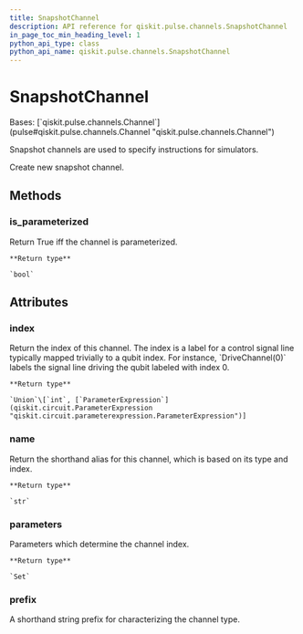 ```yaml
---
title: SnapshotChannel
description: API reference for qiskit.pulse.channels.SnapshotChannel
in_page_toc_min_heading_level: 1
python_api_type: class
python_api_name: qiskit.pulse.channels.SnapshotChannel
---
```


# SnapshotChannel

<Class id="qiskit.pulse.channels.SnapshotChannel" isDedicatedPage={true} github="https://github.com/qiskit/qiskit/tree/stable/0.21/qiskit/pulse/channels.py" signature="SnapshotChannel(*args, **kwargs)">
  Bases: [`qiskit.pulse.channels.Channel`](pulse#qiskit.pulse.channels.Channel "qiskit.pulse.channels.Channel")

  Snapshot channels are used to specify instructions for simulators.

  Create new snapshot channel.

  ## Methods

  ### is\_parameterized

  <Function id="qiskit.pulse.channels.SnapshotChannel.is_parameterized" signature="SnapshotChannel.is_parameterized()">
    Return True iff the channel is parameterized.

    **Return type**

    `bool`
  </Function>

  ## Attributes

  ### index

  <Attribute id="qiskit.pulse.channels.SnapshotChannel.index">
    Return the index of this channel. The index is a label for a control signal line typically mapped trivially to a qubit index. For instance, `DriveChannel(0)` labels the signal line driving the qubit labeled with index 0.

    **Return type**

    `Union`\[`int`, [`ParameterExpression`](qiskit.circuit.ParameterExpression "qiskit.circuit.parameterexpression.ParameterExpression")]
  </Attribute>

  ### name

  <Attribute id="qiskit.pulse.channels.SnapshotChannel.name">
    Return the shorthand alias for this channel, which is based on its type and index.

    **Return type**

    `str`
  </Attribute>

  ### parameters

  <Attribute id="qiskit.pulse.channels.SnapshotChannel.parameters">
    Parameters which determine the channel index.

    **Return type**

    `Set`
  </Attribute>

  ### prefix

  <Attribute id="qiskit.pulse.channels.SnapshotChannel.prefix" attributeTypeHint="Optional[str]" attributeValue="'s'">
    A shorthand string prefix for characterizing the channel type.
  </Attribute>
</Class>


